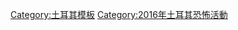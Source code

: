 {{Navbox
| name = 2016年土耳其爆炸袭击
| title = 2016年发生在[[土耳其]]的恐怖袭击
| bodyclass = hlist
| state = {{{state|autocollapse}}}
| list1 = 
* {{nowrap|[[2016年1月伊斯坦布尔爆炸事件|伊斯坦布尔第1次]] (1月12日，[[苏丹艾哈迈德 (法蒂赫)|苏丹艾哈迈德]])}}
* {{nowrap|[[2016年2月安卡拉爆炸案|安卡拉第1次]] (2月17日)}}
* {{nowrap|[[2016年2月迪亚巴克尔爆炸案|迪亚巴克尔第1次]] (2月18日，[[利傑_(土耳其)|利傑]])}}
* {{nowrap|[[2016年3月安卡拉爆炸案|安卡拉第2次]] (3月13日，[[克孜拉伊 (土耳其)|克孜拉伊]])}}
* {{nowrap|[[2016年3月伊斯坦布尔爆炸案|伊斯坦布尔第2次]] (3月19日，[[贝伊奥卢]])}}
* {{nowrap|[[2016年3月迪亚巴克尔爆炸案|迪亚巴克尔第2次]] (3月31日)}}
* {{nowrap|[[2016年布尔萨爆炸案|布尔萨]] (4月27日)}}
* {{nowrap|[[2016年5月加济安泰普爆炸案|加济安泰普第1次]] (5月1日)}}
* {{nowrap|[[2016年5月迪亚巴克尔爆炸案|迪亚巴克尔第3次]] (5月10日)}}
* {{nowrap|[[2016年5月Dürümlü爆炸案|Dürümlü]] (5月12日)}}
* {{nowrap|[[2016年6月伊斯坦布尔爆炸案|伊斯坦布尔第3次]] (6月7日，[[法蒂赫]])}}
* {{nowrap|[[2016年6月米迪亚特汽车爆炸案|米迪亚特]] (6月8日)}}
* {{nowrap|[[2016年伊斯坦布尔机场恐怖袭击|伊斯坦布尔第4次]] (6月28日, [[阿塔圖克國際機場|阿塔图尔克国际机场]])}}
* {{nowrap|[[2016年8月加濟安泰普爆炸案|加濟安泰普第2次]] (8月20日)}}
}}<noinclude>
{{collapsible option}}
[[Category:土耳其模板]]
[[Category:2016年土耳其恐怖活動]]
</noinclude>